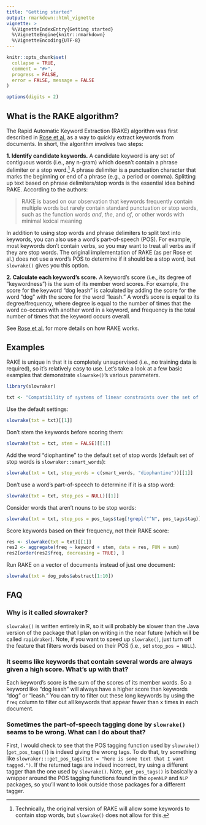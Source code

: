 ```yaml
---
title: "Getting started"
output: rmarkdown::html_vignette
vignette: >
  %\VignetteIndexEntry{Getting started}
  %\VignetteEngine{knitr::rmarkdown}
  %\VignetteEncoding{UTF-8}
---
```


```r
knitr::opts_chunk$set(
  collapse = TRUE,
  comment = "#>",
  progress = FALSE,
  error = FALSE, message = FALSE
)

options(digits = 2)
```

## What is the RAKE algorithm?

The Rapid Automatic Keyword Extraction (RAKE) algorithm was first described in [Rose et al.](http://media.wiley.com/product_data/excerpt/22/04707498/0470749822.pdf) as a way to quickly extract keywords from documents. In short, the algorithm involves two steps:

**1. Identify candidate keywords.** A candidate keyword is any set of contiguous words (i.e., any n-gram) which doesn't contain a phrase delimiter or a stop word.[^1]  A phrase delimiter is a punctuation character that marks the beginning or end of a phrase (e.g., a period or comma). Splitting up text based on phrase delimiters/stop words is the essential idea behind RAKE. According to the authors:

> RAKE is based on our observation that keywords frequently contain multiple words but rarely contain standard punctuation or stop words, such as the function words *and*, *the*, and *of*, or other words with minimal lexical meaning

In addition to using stop words and phrase delimiters to split text into keywords, you can also use a word's part-of-speech (POS). For example, most keywords don't contain verbs, so you may want to treat all verbs as if they are stop words. The original implementation of RAKE (as per Rose et al.) does not use a word's POS to determine if it should be a stop word, but `slowrake()` gives you this option.  

**2. Calculate each keyword's score.** A keyword's score (i.e., its degree of "keywordness") is the sum of its member word scores. For example, the score for the keyword "dog leash" is calculated by adding the score for the word "dog" with the score for the word "leash." A word's score is equal to its degree/frequency, where degree is equal to the number of times that the word co-occurs with another word in a keyword, and frequency is the total number of times that the keyword occurs overall.

See [Rose et al.](http://media.wiley.com/product_data/excerpt/22/04707498/0470749822.pdf) for more details on how RAKE works. 

## Examples

RAKE is unique in that it is completely unsupervised (i.e., no training data is required), so it's relatively easy to use. Let's take a look at a few basic examples that demonstrate `slowrake()`'s various parameters.

```r
library(slowraker)

txt <- "Compatibility of systems of linear constraints over the set of natural numbers. Criteria of compatibility of a system of linear Diophantine equations, strict inequations, and nonstrict inequations are considered. Upper bounds for components of a minimal set of solutions and algorithms of construction of minimal generating sets of solutions for all types of systems are given. These criteria and the corresponding algorithms for constructing a minimal supporting set of solutions can be used in solving all the considered types of systems and systems of mixed types."
```

Use the default settings:
```r
slowrake(txt = txt)[[1]]
```

Don't stem the keywords before scoring them: 
```r
slowrake(txt = txt, stem = FALSE)[[1]]
```

Add the word "diophantine" to the default set of stop words (default set of stop words is `slowraker::smart_words`):
```r
slowrake(txt = txt, stop_words = c(smart_words, "diophantine"))[[1]]
```

Don't use a word's part-of-speech to determine if it is a stop word:
```r
slowrake(txt = txt, stop_pos = NULL)[[1]]
```

Consider words that aren't nouns to be stop words:
```r
slowrake(txt = txt, stop_pos = pos_tags$tag[!grepl("^N", pos_tags$tag)])[[1]]
```

Score keywords based on their frequency, not their RAKE score:
```r
res <- slowrake(txt = txt)[[1]]
res2 <- aggregate(freq ~ keyword + stem, data = res, FUN = sum)
res2[order(res2$freq, decreasing = TRUE), ]
```

Run RAKE on a vector of documents instead of just one document:
```r
slowrake(txt = dog_pubs$abstract[1:10])
```

## FAQ

### Why is it called *slow*raker?

`slowrake()` is written entirely in R, so it will probably be slower than the Java version of the package that I plan on writing in the near future (which will be called `rapidraker`). Note, if you want to speed up `slowrake()`, just turn off the feature that filters words based on their POS (i.e., set `stop_pos = NULL`).

### It seems like keywords that contain several words are always given a high score. What's up with that?

Each keyword's score is the sum of the scores of its member words. So a keyword like "dog leash" will always have a higher score than keywords "dog" or "leash." You can try to filter out these long keywords by using the `freq` column to filter out all keywords that appear fewer than x times in each document.

### Sometimes the part-of-speech tagging done by `slowrake()` seams to be wrong. What can I do about that?

First, I would check to see that the POS tagging function used by `slowrake()` (`get_pos_tags()`) is indeed giving the wrong tags. To do that, try something like `slowraker:::get_pos_tags(txt = "here is some text that I want tagged.")`. If the returned tags are indeed incorrect, try using a different tagger than the one used by `slowrake()`. Note, `get_pos_tags()` is basically a wrapper around the POS tagging functions found in the `openNLP` and `NLP` packages, so you'll want to look outside those packages for a different tagger.

[^1]: Technically, the original version of RAKE will allow some keywords to contain stop words, but `slowrake()` does not allow for this.